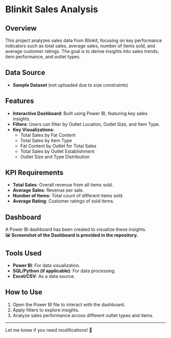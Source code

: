 # Blinkit Sales Analysis

## Overview
This project analyzes sales data from Blinkit, focusing on key performance indicators such as total sales, average sales, number of items sold, and average customer ratings. The goal is to derive insights into sales trends, item performance, and outlet types.

## Data Source
- **Sample Dataset** (not uploaded due to size constraints)

## Features
- **Interactive Dashboard**: Built using Power BI, featuring key sales insights.
- **Filters**: Users can filter by Outlet Location, Outlet Size, and Item Type.
- **Key Visualizations**:
  - Total Sales by Fat Content
  - Total Sales by Item Type
  - Fat Content by Outlet for Total Sales
  - Total Sales by Outlet Establishment
  - Outlet Size and Type Distribution
  
## KPI Requirements
- **Total Sales**: Overall revenue from all items sold.
- **Average Sales**: Revenue per sale.
- **Number of Items**: Total count of different items sold.
- **Average Rating**: Customer ratings of sold items.

## Dashboard
A Power BI dashboard has been created to visualize these insights.  
🖼️ **Screenshot of the Dashboard is provided in the repository.**

## Tools Used
- **Power BI**: For data visualization.
- **SQL/Python (if applicable)**: For data processing.
- **Excel/CSV**: As a data source.

## How to Use
1. Open the Power BI file to interact with the dashboard.
2. Apply filters to explore insights.
3. Analyze sales performance across different outlet types and items.

---
Let me know if you need modifications! 🚀

